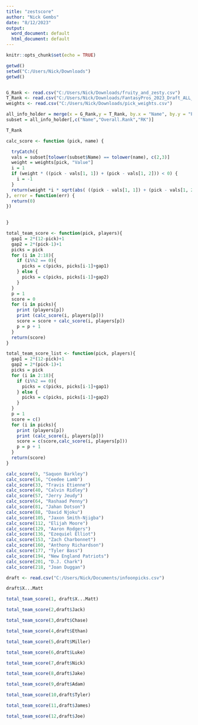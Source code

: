 ```yaml
---
title: "zestscore"
author: "Nick Gembs"
date: "8/12/2023"
output:
  word_document: default
  html_document: default
---
```


```r
knitr::opts_chunk$set(echo = TRUE)
```


```r
getwd()
setwd("C:/Users/Nick/Downloads")
getwd()


G_Rank <- read.csv("C:/Users/Nick/Downloads/fruity_and_zesty.csv")
T_Rank <- read.csv("C:/Users/Nick/Downloads/FantasyPros_2023_Draft_ALL_Rankings (1).csv")
weights <- read.csv("C:/Users/Nick/Downloads/pick_weights.csv")
```

```r
all_info_holder = merge(x = G_Rank,y = T_Rank, by.x = "Name", by.y = "PLAYER.NAME")
subset = all_info_holder[,c("Name","Overall.Rank","RK")]

```

```r
T_Rank
```


```r
calc_score <- function (pick, name) {

  tryCatch({
  vals = subset[tolower(subset$Name) == tolower(name), c(2,3)]
  weight = weights[pick, "Value"]
  i = 1
  if (weight * ((pick - vals[1, 1]) + (pick - vals[1, 2])) < 0) {
    i = -1
  }
  return(weight *i * sqrt(abs( ((pick - vals[1, 1]) + (pick - vals[1, 2])+4))))
}, error = function(err) {
  return(0)
})

  
}
```

```r
total_team_score <- function(pick, players){
  gap1 = 2*(12-pick)+1
  gap2 = 2*(pick-1)+1
  picks = pick
  for (i in 2:18){
    if (i%%2 == 0){
      picks = c(picks, picks[i-1]+gap1)
    } else {
      picks = c(picks, picks[i-1]+gap2)
    }
  }
  p = 1
  score = 0
  for (i in picks){
    print (players[p])
    print (calc_score(i, players[p]))
    score = score + calc_score(i, players[p])
    p = p + 1
  }
  return(score)
}
```

```r
total_team_score_list <- function(pick, players){
  gap1 = 2*(12-pick)+1
  gap2 = 2*(pick-1)+1
  picks = pick
  for (i in 2:18){
    if (i%%2 == 0){
      picks = c(picks, picks[i-1]+gap1)
    } else {
      picks = c(picks, picks[i-1]+gap2)
    }
  }
  p = 1
  score = c()
  for (i in picks){
    print (players[p])
    print (calc_score(i, players[p]))
    score = c(score,calc_score(i, players[p]))
    p = p + 1
  }
  return(score)
}
```

```r
calc_score(9, "Saquon Barkley")
calc_score(16, "Ceedee Lamb")
calc_score(33, "Travis Etienne")
calc_score(40, "Calvin Ridley")
calc_score(57, "Jerry Jeudy")
calc_score(64, "Rashaad Penny")
calc_score(81, "Jahan Dotson")
calc_score(88, "David Njoku")
calc_score(105, "Jaxon Smith-Njigba")
calc_score(112, "Elijah Moore")
calc_score(129, "Aaron Rodgers")
calc_score(136, "Ezequiel Elliot")
calc_score(153, "Zach Charbonnet")
calc_score(160, "Anthony Richardson")
calc_score(177, "Tyler Bass")
calc_score(194, "New England Patriots")
calc_score(201, "D.J. Chark")
calc_score(218, "Joan Duggan")
```
```r
draft <- read.csv("C:/Users/Nick/Documents/infoonpicks.csv")
```

```r
draft$X...Matt
```
```r
total_team_score(1, draft$X...Matt)

```
```r
total_team_score(2,draft$Jack)
```
```r
total_team_score(3,draft$Chase)
```
```r
total_team_score(4,draft$Ethan)
```
```r
total_team_score(5,draft$Miller)
```
```r
total_team_score(6,draft$Luke)
```
```r
total_team_score(7,draft$Nick)
```
```r
total_team_score(8,draft$Jake)
```
```r
total_team_score(9,draft$Adam)
```
```r
total_team_score(10,draft$Tyler)
```

```r
total_team_score(11,draft$James)
```
```r
total_team_score(12,draft$Joe)
```


